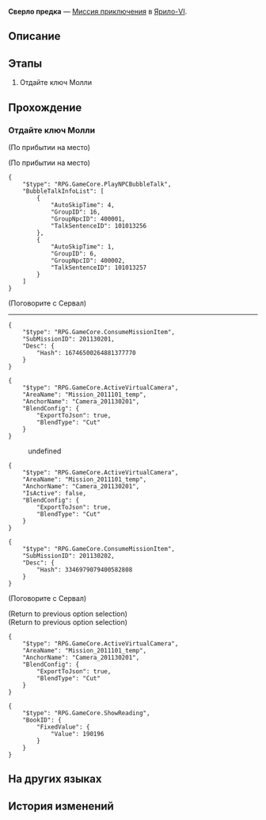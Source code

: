 {{Дополнить|Диалоги.}}
{{Миссия Инфобокс
|id              = 2011302
|Название        = 
|Изображение     = Миссия Освоения Сверло предка.png
|Тип             = Миссия приключения
|События         = 
|Глава           = 
|Условия         = Завершена [[Миссия приключения]] ''[[Сверло предка]]''
|Персонажи       = Молли; Пела; Первопроходец; Сервал
|СтартЛокация    = [[Ярило-VI]] — [[Мастерская «Незимье»]]
|Локации         = Мастерская «Незимье»
|Предыдущая      = 
|Следующая       = 
|Награды         = Опыт Освоения*350; Звёздный нефрит*60; Конденсированный эфир*5; Shield (Item)*200; Кредиты*25 000
}}
'''Сверло предка''' — [[Миссия приключения]] в [[Ярило-VI]].

==Описание==
{{Описание|<!--официальное описание из Перекрёстка судеб-->}}

==Этапы==
# Отдайте ключ Молли

==Прохождение==
{{Дополнить}}


===Отдайте ключ Молли===
{{Описание миссии|локация=Мастерская «Незимье»|Вы с Пелой помучились в Коридоре исчезающего эха, но всё-таки нашли ключ, который нужен Молли.<br />Вернитесь в мастерскую «Незимье» и расскажите остальным о путешествии по Фрагментуму.}}
{{Диалог Начало}}
;(По прибытии на место)

;(По прибытии на место)
<pre>{
	"$type": "RPG.GameCore.PlayNPCBubbleTalk",
	"BubbleTalkInfoList": [
		{
			"AutoSkipTime": 4,
			"GroupID": 16,
			"GroupNpcID": 400001,
			"TalkSentenceID": 101013256
		},
		{
			"AutoSkipTime": 1,
			"GroupID": 6,
			"GroupNpcID": 400002,
			"TalkSentenceID": 101013257
		}
	]
}</pre>

;(Поговорите с Сервал)
----
:<!--0.3-second delay-->
<!--Unknown TalkSentence: 101013201-->
<!--Unknown TalkSentence: 101013202-->
<pre>{
	"$type": "RPG.GameCore.ConsumeMissionItem",
	"SubMissionID": 201130201,
	"Desc": {
		"Hash": 16746500264881377770
	}
}</pre>
<pre>{
	"$type": "RPG.GameCore.ActiveVirtualCamera",
	"AreaName": "Mission_2011101_temp",
	"AnchorName": "Camera_201130201",
	"BlendConfig": {
		"ExportToJson": true,
		"BlendType": "Cut"
	}
}</pre>
:<!--0.3-second delay-->
<!--Unknown TalkSentence: 101013214-->
<!--Unknown TalkSentence: 101013215-->
<!--Unknown TalkSentence: 101013216-->
<!--Unknown TalkSentence: 101013217-->
<!--Unknown TalkSentence: 101013218-->
<!--Unknown TalkSentence: 101013219-->
<!--Unknown TalkSentence: 101013220-->
:{{Диалог|Стрелка}} undefined
<pre>{
	"$type": "RPG.GameCore.ActiveVirtualCamera",
	"AreaName": "Mission_2011101_temp",
	"AnchorName": "Camera_201130201",
	"IsActive": false,
	"BlendConfig": {
		"ExportToJson": true,
		"BlendType": "Cut"
	}
}</pre>
<pre>{
	"$type": "RPG.GameCore.ConsumeMissionItem",
	"SubMissionID": 201130202,
	"Desc": {
		"Hash": 3346979079400582808
	}
}</pre>

;(Поговорите с Сервал)
<!--Unknown TalkSentence: 501029405-->
;(Return to previous option selection)
;(Return to previous option selection)
<pre>{
	"$type": "RPG.GameCore.ActiveVirtualCamera",
	"AreaName": "Mission_2011101_temp",
	"AnchorName": "Camera_201130201",
	"BlendConfig": {
		"ExportToJson": true,
		"BlendType": "Cut"
	}
}</pre>
:<!--0.3-second delay-->
<!--Unknown TalkSentence: 101013222-->
<!--Unknown TalkSentence: 101013223-->
<!--Unknown TalkSentence: 101013224-->
<!--Unknown TalkSentence: 101013225-->
<!--Unknown TalkSentence: 101013226-->
<pre>{
	"$type": "RPG.GameCore.ShowReading",
	"BookID": {
		"FixedValue": {
			"Value": 190196
		}
	}
}</pre>
<!--Unknown TalkSentence: 101013227-->
<!--Unknown TalkSentence: 101013228-->
<!--Unknown TalkSentence: 101013229-->
<!--Unknown TalkSentence: 101013230-->
<!--Unknown TalkSentence: 101013231-->
<!--Unknown TalkSentence: 101013232-->
{{Диалог Конец}}

==На других языках==
{{На других языках
|en   = Ancestor's Drill Bit
|zhs  = 祖辈的钻头
|zht  = 祖輩的鑽頭
|ja   = 祖先のドリル
|ko   = 조상님의 드릴
|es   = El taladro de los ancestros
|fr   = Le foret de l'ancêtre
|ru   = Сверло предка
|th   = สว่านของบรรพบุรุษ
|vi   = Mũi Khoan Của Tổ Tiên
|de   = Bohrer der Ahnen
|id   = Bor Leluhur
|pt   = Broca do Ancestral
}}

==История изменений==
{{История изменений|2.7}}
